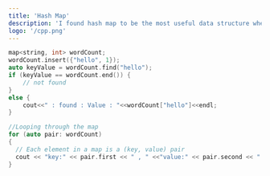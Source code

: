 ```yaml
---
title: 'Hash Map'
description: 'I found hash map to be the most useful data structure when it comes to solving a problem very efficiently.'
logo: '/cpp.png'
---
```


```cpp
map<string, int> wordCount;
wordCount.insert({"hello", 1});
auto keyValue = wordCount.find("hello");
if (keyValue == wordCount.end()) {
    // not found
}
else {
	cout<<" : found : Value : "<<wordCount["hello"]<<endl;
}

//Looping through the map
for (auto pair: wordCount)
{
  // Each element in a map is a (key, value) pair
  cout << "key:" << pair.first << " , " <<"value:" << pair.second << "    ";
}
```